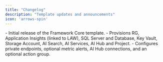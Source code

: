 ```yaml
---
title: "Changelog"
description: "Template updates and announcements"
icon: 'arrows-spin'
---
```


<Update label="2025/08/01" description="fw-core-v0.1.0">
  - Initial release of the Framework Core template.
  - Provisions RG, Application Insights (linked to LAW), SQL Server and Database, Key Vault, Storage Account, AI Search, AI Services, AI Hub and Project.
  - Configures private endpoints, optional metric alerts, AI Hub connections, and an optional action group.

</Update>


